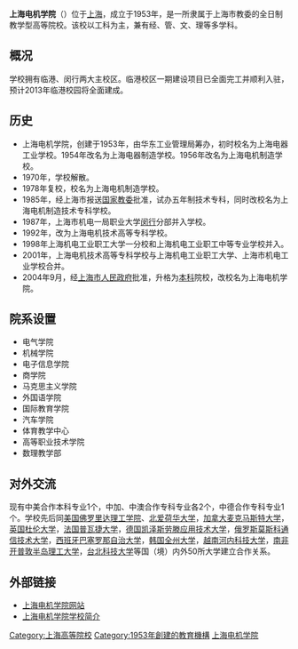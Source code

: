 {{Infobox University |
| Name = 上海电机学院
| EnglishName = Shanghai DianJi University
| SealImage = 
| SealInfo = 
| Motto = 明德至善 博学笃行
| Established = 1953年
| Type = 公立大学
| President = [[胡晟|胡晟]]
| Location = 上海市[[浦东新区|浦东新区]][[临港新城|临港新城]]橄榄路1350号（临港校区） 
上海市[[闵行区|闵行区]]江川路690号（闵行校区）
| AreaTotal = 
| Department =
| Faculty = 950
| Professor =
| Associate Professor =
| Assistant Professor =
| Lecturer =
| Student = 15000人
| Undergraduate = 12,000人 
| Postgraduate = 3000人
| Website = http://www.sdju.edu.cn
|}}
'''上海电机学院'''（{{lang-en|'''Shanghai DianJi University'''}}）位于[[上海|上海]]，成立于1953年，是一所隶属于上海市教委的全日制教学型高等院校。该校以工科为主，兼有经、管、文、理等多学科。

== 概况 ==
学校拥有临港、闵行两大主校区。临港校区一期建设项目已全面完工并顺利入驻，预计2013年临港校园将全面建成。
== 历史 ==
* 上海电机学院，创建于1953年，由华东工业管理局筹办，初时校名为上海电器工业学校。1954年改名为上海电器制造学校。1956年改名为上海电机制造学校。
* 1970年，学校解散。
* 1978年复校，校名为上海电机制造学校。
* 1985年，经上海市报送[[国家教委|国家教委]]批准，试办五年制技术专科，同时改校名为上海电机制造技术专科学校。
* 1987年，上海市机电一局职业大学[[闵行|闵行]]分部并入学校。
* 1992年，改为上海电机技术高等专科学校。
* 1998年上海机电工业职工大学一分校和上海机电工业职工中等专业学校并入。
* 2001年，上海电机技术高等专科学校与上海机电工业职工大学、上海市机电工业学校合并。
* 2004年9月，经[[上海市人民政府|上海市人民政府]]批准，升格为[[本科|本科]]院校，改校名为上海电机学院。

== 院系设置 ==
* 电气学院
* 机械学院
* 电子信息学院
* 商学院
* 马克思主义学院 
* 外国语学院 
* 国际教育学院 
* 汽车学院 
* 体育教学中心
* 高等职业技术学院
* 数理教学部

== 对外交流 ==
现有中美合作本科专业1个，中加、中澳合作专科专业各2个，中德合作专科专业1个。学校先后同[[美国佛罗里达理工学院|美国佛罗里达理工学院]]、[[北爱荷华大学|北爱荷华大学]]，[[加拿大麦克马斯特大学|加拿大麦克马斯特大学]]，[[英国杜伦大学|英国杜伦大学]]，[[法国普瓦捷大学|法国普瓦捷大学]]，[[德国凯泽斯劳滕应用技术大学|德国凯泽斯劳滕应用技术大学]]，[[俄罗斯莫斯科通信技术大学|俄罗斯莫斯科通信技术大学]]，[[西班牙巴塞罗那自治大学|西班牙巴塞罗那自治大学]]，[[韩国全州大学|韩国全州大学]]，[[越南河内科技大学|越南河内科技大学]]，[[南非开普敦半岛理工大学|南非开普敦半岛理工大学]]，[[台北科技大学|台北科技大学]]等国（境）内外50所大学建立合作关系。

== 外部链接 ==
* [http://www.sdju.edu.cn/ 上海电机学院网站]{{Wayback|url=http://www.sdju.edu.cn/ |date=20201107024322 }}
* [http://www.sdju.edu.cn/detail.asp?id=1 上海电机学院学校简介] {{Wayback|url=http://www.sdju.edu.cn/detail.asp?id=1 |date=20120814155323 }}


{{上海高等院校}}
[[Category:上海高等院校|Category:上海高等院校]]
[[Category:1953年創建的教育機構|Category:1953年創建的教育機構]]
[[Category:上海电机学院|]]